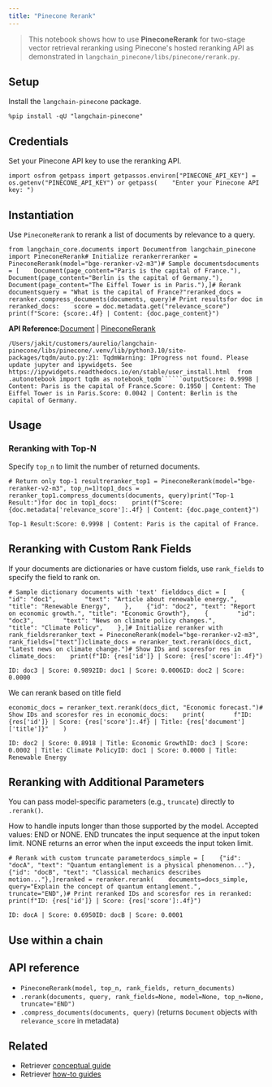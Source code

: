 ```yaml
---
title: "Pinecone Rerank"
---
```


> This notebook shows how to use **PineconeRerank** for two-stage vector retrieval reranking using Pinecone's hosted reranking API as demonstrated in `langchain_pinecone/libs/pinecone/rerank.py`.

## Setup

Install the `langchain-pinecone` package.

```
%pip install -qU "langchain-pinecone"
```

## Credentials

Set your Pinecone API key to use the reranking API.

```
import osfrom getpass import getpassos.environ["PINECONE_API_KEY"] = os.getenv("PINECONE_API_KEY") or getpass(    "Enter your Pinecone API key: ")
```

## Instantiation

Use `PineconeRerank` to rerank a list of documents by relevance to a query.

```
from langchain_core.documents import Documentfrom langchain_pinecone import PineconeRerank# Initialize rerankerreranker = PineconeRerank(model="bge-reranker-v2-m3")# Sample documentsdocuments = [    Document(page_content="Paris is the capital of France."),    Document(page_content="Berlin is the capital of Germany."),    Document(page_content="The Eiffel Tower is in Paris."),]# Rerank documentsquery = "What is the capital of France?"reranked_docs = reranker.compress_documents(documents, query)# Print resultsfor doc in reranked_docs:    score = doc.metadata.get("relevance_score")    print(f"Score: {score:.4f} | Content: {doc.page_content}")
```

**API Reference:**[Document](https://python.langchain.com/api_reference/core/documents/langchain_core.documents.base.Document.html) | [PineconeRerank](https://python.langchain.com/api_reference/pinecone/rerank/langchain_pinecone.rerank.PineconeRerank.html)

```````
/Users/jakit/customers/aurelio/langchain-pinecone/libs/pinecone/.venv/lib/python3.10/site-packages/tqdm/auto.py:21: TqdmWarning: IProgress not found. Please update jupyter and ipywidgets. See https://ipywidgets.readthedocs.io/en/stable/user_install.html  from .autonotebook import tqdm as notebook_tqdm``````outputScore: 0.9998 | Content: Paris is the capital of France.Score: 0.1950 | Content: The Eiffel Tower is in Paris.Score: 0.0042 | Content: Berlin is the capital of Germany.
```````

## Usage

### Reranking with Top-N

Specify `top_n` to limit the number of returned documents.

```
# Return only top-1 resultreranker_top1 = PineconeRerank(model="bge-reranker-v2-m3", top_n=1)top1_docs = reranker_top1.compress_documents(documents, query)print("Top-1 Result:")for doc in top1_docs:    print(f"Score: {doc.metadata['relevance_score']:.4f} | Content: {doc.page_content}")
```

```
Top-1 Result:Score: 0.9998 | Content: Paris is the capital of France.
```

## Reranking with Custom Rank Fields

If your documents are dictionaries or have custom fields, use `rank_fields` to specify the field to rank on.

```
# Sample dictionary documents with 'text' fielddocs_dict = [    {        "id": "doc1",        "text": "Article about renewable energy.",        "title": "Renewable Energy",    },    {"id": "doc2", "text": "Report on economic growth.", "title": "Economic Growth"},    {        "id": "doc3",        "text": "News on climate policy changes.",        "title": "Climate Policy",    },]# Initialize reranker with rank_fieldsreranker_text = PineconeRerank(model="bge-reranker-v2-m3", rank_fields=["text"])climate_docs = reranker_text.rerank(docs_dict, "Latest news on climate change.")# Show IDs and scoresfor res in climate_docs:    print(f"ID: {res['id']} | Score: {res['score']:.4f}")
```

```
ID: doc3 | Score: 0.9892ID: doc1 | Score: 0.0006ID: doc2 | Score: 0.0000
```

We can rerank based on title field

```
economic_docs = reranker_text.rerank(docs_dict, "Economic forecast.")# Show IDs and scoresfor res in economic_docs:    print(        f"ID: {res['id']} | Score: {res['score']:.4f} | Title: {res['document']['title']}"    )
```

```
ID: doc2 | Score: 0.8918 | Title: Economic GrowthID: doc3 | Score: 0.0002 | Title: Climate PolicyID: doc1 | Score: 0.0000 | Title: Renewable Energy
```

## Reranking with Additional Parameters

You can pass model-specific parameters (e.g., `truncate`) directly to `.rerank()`.

How to handle inputs longer than those supported by the model. Accepted values: END or NONE. END truncates the input sequence at the input token limit. NONE returns an error when the input exceeds the input token limit.

```
# Rerank with custom truncate parameterdocs_simple = [    {"id": "docA", "text": "Quantum entanglement is a physical phenomenon..."},    {"id": "docB", "text": "Classical mechanics describes motion..."},]reranked = reranker.rerank(    documents=docs_simple,    query="Explain the concept of quantum entanglement.",    truncate="END",)# Print reranked IDs and scoresfor res in reranked:    print(f"ID: {res['id']} | Score: {res['score']:.4f}")
```

```
ID: docA | Score: 0.6950ID: docB | Score: 0.0001
```

## Use within a chain

## API reference

* `PineconeRerank(model, top_n, rank_fields, return_documents)`
* `.rerank(documents, query, rank_fields=None, model=None, top_n=None, truncate="END")`
* `.compress_documents(documents, query)` (returns `Document` objects with `relevance_score` in metadata)

## Related

* Retriever [conceptual guide](/oss/concepts/retrievers)
* Retriever [how-to guides](/oss/how_to/#retrievers)
